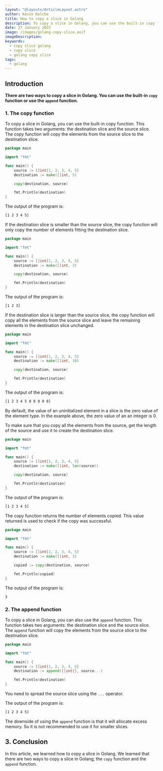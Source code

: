 ```yaml
---
layout: "@layouts/ArticleLayout.astro"
author: Kevin Kelche
title: How to copy a slice in Golang
description: To copy a slice in Golang, you can use the built-in copy function or use the append function.
date: 27 January 2023
image: /images/golang-copy-slice.avif
imageDescription:
keywords:
  - copy slice golang
  - copy slice
  - golang copy slice
tags:
  - golang
---
```



## Introduction

**There are two ways to copy a slice in Golang. You can use the built-in `copy` function or use the `append` function.**

### 1. The copy function <SectionLink client:load id="1-the-copy-function" />

To copy a slice in Golang, you can use the built-in copy function. This function takes two arguments: the destination slice and the source slice. The copy function will copy the elements from the source slice to the destination slice.

```go title="main.go"
package main

import "fmt"

func main() {
    source := []int{1, 2, 3, 4, 5}
    destination := make([]int, 5)

    copy(destination, source)

    fmt.Println(destination)
}
```

The output of the program is:

```bash title="output"
[1 2 3 4 5]
```

If the destination slice is smaller than the source slice, the copy function will only copy the number of elements fitting the destination slice.

```go title="main.go"
package main

import "fmt"

func main() {
    source := []int{1, 2, 3, 4, 5}
    destination := make([]int, 3)

    copy(destination, source)

    fmt.Println(destination)
}
```

The output of the program is:

```bash title="output"
[1 2 3]
```

If the destination slice is larger than the source slice, the copy function will copy all the elements from the source slice and leave the remaining elements in the destination slice unchanged.

```go title="main.go"
package main

import "fmt"

func main() {
    source := []int{1, 2, 3, 4, 5}
    destination := make([]int, 10)

    copy(destination, source)

    fmt.Println(destination)
}
```

The output of the program is:

```bash title="output"
[1 2 3 4 5 0 0 0 0 0]
```

<Nugget>
  <p>
    By default, the value of an uninitialized element in a slice is the zero
    value of the element type. In the example above, the zero value of an an
    integer is 0.
  </p>
</Nugget>

To make sure that you copy all the elements from the source, get the length of the source and use it to create the destination slice.

```go title="main.go"
package main

import "fmt"

func main() {
    source := []int{1, 2, 3, 4, 5}
    destination := make([]int, len(source))

    copy(destination, source)

    fmt.Println(destination)
}
```

The output of the program is:

```bash title="output"
[1 2 3 4 5]
```

The copy function returns the number of elements copied. This value returned is used to check if the copy was successful.

```go title="main.go"
package main

import "fmt"

func main() {
    source := []int{1, 2, 3, 4, 5}
    destination := make([]int, 3)

    copied := copy(destination, source)

    fmt.Println(copied)
}
```

The output of the program is:

```bash title="output"
3
```

### 2. The append function <SectionLink client:load id="2-the-append-function" />

To copy a slice in Golang, you can also use the `append` function. This function takes two arguments: the destination slice and the source slice. The `append` function will copy the elements from the source slice to the destination slice.

```go title="main.go"
package main

import "fmt"

func main() {
    source := []int{1, 2, 3, 4, 5}
    destination := append([]int{}, source...)

    fmt.Println(destination)
}
```

You need to spread the source slice using the `...` operator.

The output of the program is:

```bash title="output"
[1 2 3 4 5]
```

The downside of using the `append` function is that it will allocate excess memory. So it is not recommended to use it for smaller slices.

## 3. Conclusion

In this article, we learned how to copy a slice in Golang. We learned that there are two ways to copy a slice in Golang; the `copy` function and the `append` function.
